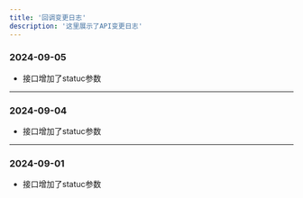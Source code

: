 ```yaml
---
title: '回调变更日志'
description: '这里展示了API变更日志'
---
```


### 2024-09-05

- 接口增加了statuc参数

-------------------------------------------------------------

### 2024-09-04

- 接口增加了statuc参数

-------------------------------------------------------------

### 2024-09-01

- 接口增加了statuc参数